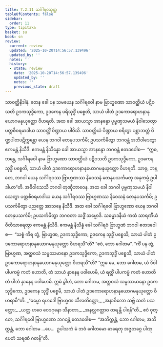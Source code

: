 ```yaml
---
title: 7.2.11 သင်္ဂါရဝသုတ္တ
tableOfContents: false
sidebar:
  order: 11
type: tipitaka
basket: su
book: sn
review:
  current: review
  updated: '2025-10-20T14:56:57.139496'
  updated_by: ''
  notes: ''
  history:
  - state: review
    date: '2025-10-20T14:56:57.139496'
    updated_by: ''
    notes: ''
    previous_state: draft
---
```



<DynamicBreadcrumb />


<ReviewStatus review={frontmatter.review} showDetails={true} />

<HypothesisAnnotation frontmatter={frontmatter} />

<Division number="207" book="sn" e="ch" v="18" p="308">

<Paragraph number="1289" book="sn">
သာဝတ္ထိနိဒါနံ. တေန ခေါ ပန သမယေန သင်္ဂါရဝေါ နာမ ဗြာဟ္မဏော သာဝတ္ထိယံ ပဋိဝသတိ ဥဒကသုဒ္ဓိကော, ဥဒကေန ပရိသုဒ္ဓိံ ပစ္စေတိ, သာယံ ပါတံ ဥဒကောရောဟနာနုယောဂမနုယုတ္တော ဝိဟရတိ. အထ ခေါ အာယသ္မာ အာနန္ဒော ပုဗ္ဗဏှသမယံ နိဝါသေတွာ ပတ္တစီဝရမာဒါယ သာဝတ္ထိံ ပိဏ္ဍာယ ပါဝိသိ. သာဝတ္ထိယံ ပိဏ္ဍာယ စရိတွာ ပစ္ဆာဘတ္တံ ပိဏ္ဍပါတပဋိက္ကန္တော ယေန ဘဂဝါ တေနုပသင်္ကမိ; ဥပသင်္ကမိတွာ ဘဂဝန္တံ အဘိဝါဒေတွာ ဧကမန္တံ နိသီဒိ. ဧကမန္တံ နိသိန္နော ခေါ အာယသ္မာ အာနန္ဒော ဘဂဝန္တံ ဧတဒဝေါစ—  “ဣဓ, ဘန္တေ, သင်္ဂါရဝေါ နာမ ဗြာဟ္မဏော သာဝတ္ထိယံ ပဋိဝသတိ ဥဒကသုဒ္ဓိကော, ဥဒကေန သုဒ္ဓိံ ပစ္စေတိ, သာယံ ပါတံ ဥဒကောရောဟနာနုယောဂမနုယုတ္တော ဝိဟရတိ. သာဓု, ဘန္တေ, ဘဂဝါ ယေန သင်္ဂါရဝဿ ဗြာဟ္မဏဿ နိဝေသနံ တေနုပသင်္ကမတု အနုကမ္ပံ ဥပါဒါယာ”တိ. အဓိဝါသေသိ ဘဂဝါ တုဏှီဘာဝေန.
</Paragraph>

<Paragraph number="1290" book="sn">
အထ ခေါ ဘဂဝါ ပုဗ္ဗဏှသမယံ နိဝါသေတွာ ပတ္တစီဝရမာဒါယ ယေန သင်္ဂါရဝဿ ဗြာဟ္မဏဿ နိဝေသနံ တေနုပသင်္ကမိ; ဥပသင်္ကမိတွာ ပညတ္တေ အာသနေ နိသီဒိ. အထ ခေါ သင်္ဂါရဝေါ ဗြာဟ္မဏော ယေန ဘဂဝါ တေနုပသင်္ကမိ; ဥပသင်္ကမိတွာ ဘဂဝတာ သဒ္ဓိံ သမ္မောဒိ. သမ္မောဒနီယံ ကထံ သာရဏီယံ ဝီတိသာရေတွာ ဧကမန္တံ နိသီဒိ. ဧကမန္တံ နိသိန္နံ ခေါ သင်္ဂါရဝံ ဗြာဟ္မဏံ ဘဂဝါ ဧတဒဝေါစ—  “သစ္စံ ကိရ တွံ, ဗြာဟ္မဏ, ဥဒကသုဒ္ဓိကော, ဥဒကေန သုဒ္ဓိံ ပစ္စေသိ, သာယံ ပါတံ ဥဒကောရောဟနာနုယောဂမနုယုတ္တော ဝိဟရသီ”တိ? “ဧဝံ, ဘော ဂေါတမ”. “ကိံ ပန တွံ, ဗြာဟ္မဏ, အတ္ထဝသံ သမ္ပဿမာနော ဥဒကသုဒ္ဓိကော, ဥဒကသုဒ္ဓိံ ပစ္စေသိ, သာယံ ပါတံ ဥဒကောရောဟနာနုယောဂမနုယုတ္တော ဝိဟရသီ”တိ? “ဣဓ မေ, ဘော ဂေါတမ, ယံ ဒိဝါ ပါပကမ္မံ ကတံ ဟောတိ, တံ သာယံ နှာနေန ပဝါဟေမိ, ယံ ရတ္တိံ ပါပကမ္မံ ကတံ ဟောတိ တံ ပါတံ နှာနေန ပဝါဟေမိ. ဣမံ ခွါဟံ, ဘော ဂေါတမ, အတ္ထဝသံ သမ္ပဿမာနော ဥဒကသုဒ္ဓိကော, ဥဒကေန သုဒ္ဓိံ ပစ္စေမိ, သာယံ ပါတံ ဥဒကောရောဟနာနုယောဂမနုယုတ္တော ဝိဟရာမီ”တိ.
</Paragraph>

<Paragraph number="1291" type="verses" book="sn">
_“ဓမ္မော ရဟဒေါ ဗြာဟ္မဏ သီလတိတ္ထော,_  
_အနာဝိလော သဗ္ဘိ သတံ ပသတ္ထော;_  
_ယတ္ထ ဟဝေ ဝေဒဂုနော သိနာတာ,_  
_အနလ္လဂတ္တာဝ တရန္တိ ပါရန်”တိ._  

</Paragraph>

<Paragraph number="1292" book="sn">
ဧဝံ ဝုတ္တေ, သင်္ဂါရဝေါ ဗြာဟ္မဏော ဘဂဝန္တံ ဧတဒဝေါစ—  “အဘိက္ကန္တံ, ဘော ဂေါတမ, အဘိက္ကန္တံ, ဘော ဂေါတမ …ပေ…  ဥပါသကံ မံ ဘဝံ ဂေါတမော ဓာရေတု အဇ္ဇတဂ္ဂေ ပါဏုပေတံ သရဏံ ဂတန်”တိ.
</Paragraph>
</Division>